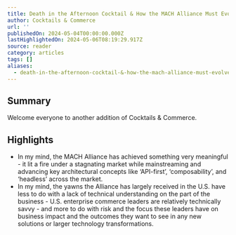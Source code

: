 ```yaml
---
title: Death in the Afternoon Cocktail & How the MACH Alliance Must Evolve
author: Cocktails & Commerce
url: ''
publishedOn: 2024-05-04T00:00:00.000Z
lastHighlightedOn: 2024-05-06T08:19:29.917Z
source: reader
category: articles
tags: []
aliases:
  - death-in-the-afternoon-cocktail-&-how-the-mach-alliance-must-evolve
---
```

## Summary

Welcome everyone to another addition of Cocktails & Commerce.

## Highlights
- In my mind, the MACH Alliance has achieved something very meaningful - it lit a fire under a stagnating market while mainstreaming and advancing key architectural concepts like ‘API-first’, ‘composability’, and ‘headless’ across the market.
- In my mind, the yawns the Alliance has largely received in the U.S. have less to do with a lack of technical understanding on the part of the business - U.S. enterprise commerce leaders are relatively technically savvy - and more to do with risk and the focus these leaders have on business impact and the outcomes they want to see in any new solutions or larger technology transformations.
